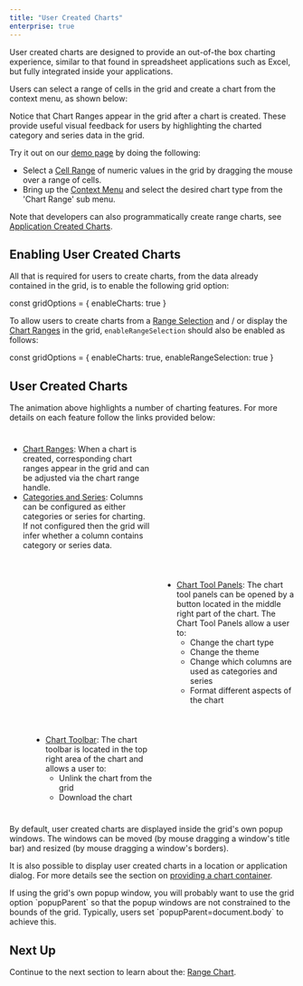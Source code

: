 ```yaml
---
title: "User Created Charts"
enterprise: true
---
```


User created charts are designed to provide an out-of-the box charting experience, similar to that found in spreadsheet 
applications such as Excel, but fully integrated inside your applications.

Users can select a range of cells in the grid and create a chart from the context menu, as shown below:

<gif src="chart-showcase.gif" alt="Chart Showcase"></gif>

Notice that Chart Ranges appear in the grid after a chart is created. These provide useful visual feedback for users by
highlighting the charted category and series data in the grid.

Try it out on our [demo page](../../example) by doing the following:

- Select a [Cell Range](/range-selection/) of numeric values in the grid by dragging the mouse over a range of cells.
- Bring up the [Context Menu](/context-menu/) and select the desired chart type from the 'Chart Range' sub menu.

Note that developers can also programmatically create range charts, see [Application Created Charts](/integrated-charts-application-created/).

## Enabling User Created Charts

All that is required for users to create charts, from the data already contained in the grid, is to enable the following grid option:

<snippet>
const gridOptions = {
    enableCharts: true
}
</snippet>

To allow users to create charts from a [Range Selection](/range-selection/) and / or display the [Chart Ranges](/integrated-charts-range-chart/#creating-chart-ranges)
in the grid, `enableRangeSelection` should also be enabled as follows:

<snippet>
const gridOptions = {
    enableCharts: true,
    enableRangeSelection: true
}
</snippet>

## User Created Charts



The animation above highlights a number of charting features. For more details on each feature follow the links provided below:

<div style="display: flex; margin-bottom: 25px; margin-top: 25px;">
    <div style="flex: 1 1 0;">
        <ul class="content">
            <li><a href="../integrated-charts-range-chart/#creating-chart-ranges">Chart Ranges</a>: When a chart is created, corresponding chart ranges appear in the grid and can be adjusted via the chart range handle.</li>
            <li><a href="../integrated-charts-range-chart/#category-and-series-ranges">Categories and Series</a>: Columns can be configured as either categories or series for charting. If not configured then the grid will infer whether a column contains category or series data.</li>
        </ul>
    </div>
    <div style="flex: 1 1 0;">
        <image-caption src="integrated-charts-user-created/resources/category-range-fill-handle.png" alt="Range Handle" maxWidth="90%" constrained="true" centered="true"></image-caption>
    </div>
</div>

<div style="display: flex; margin-bottom: 25px; margin-top: 25px; margin-left: 40px;">
    <div style="flex: 1 1 0;">
        <image-caption src="integrated-charts-user-created/resources/chart-tool-panels.png" alt="Open Chart Tool Panel" maxWidth="90%" constrained="true" centered="true"></image-caption>
    </div>
    <div style="flex: 1 1 0;">
        <ul class="content">
            <li><a href="../integrated-charts-chart-tool-panels/">Chart Tool Panels</a>:
                The chart tool panels can be opened by a button located in the middle right part of the chart. The Chart Tool Panels allow a user to:
                <ul class="content">
                    <li>Change the chart type</li>
                    <li>Change the theme</li>
                    <li>Change which columns are used as categories and series</li>
                    <li>Format different aspects of the chart</li>
                </ul>
            </li>
        </ul>
    </div>
</div>

<div style="display: flex; margin-bottom: 25px; margin-top: 25px; margin-left: 40px;">
    <div style="flex: 1 1 0;">
        <ul class="content">
            <li><a href="../integrated-charts-toolbar/">Chart Toolbar</a>:
                The chart toolbar is located in the top right area of the chart and allows a user to:
                <ul class="content">
                    <li>Unlink the chart from the grid</li>
                    <li>Download the chart</li>
                </ul>
            </li>
        </ul>
    </div>
    <div style="flex: 1 1 0;">
        <image-caption src="integrated-charts-user-created/resources/chart-toolbar.png" alt="Chart Toolbar" maxWidth="90%" constrained="true" centered="true"></image-caption>
    </div>
</div>

By default, user created charts are displayed inside the grid's own popup windows. The windows can be moved (by mouse dragging a window's title bar) and resized (by mouse dragging a window's borders).

It is also possible to display user created charts in a location or application dialog. For more details see the section on [providing a chart container](/integrated-charts-container/).

<note>
If using the grid's own popup window, you will probably want to use the grid option `popupParent` so that the popup windows are not constrained to the bounds of the grid. Typically, users set `popupParent=document.body` to achieve this.
</note>

## Next Up

Continue to the next section to learn about the: [Range Chart](/integrated-charts-range-chart/).
